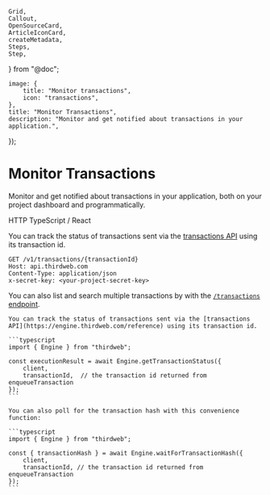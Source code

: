 	Grid,
	Callout,
	OpenSourceCard,
	ArticleIconCard,
	createMetadata,
	Steps,
	Step,
} from "@doc";

	image: {
		title: "Monitor transactions",
		icon: "transactions",
	},
	title: "Monitor Transactions",
	description: "Monitor and get notified about transactions in your application.",
});

# Monitor Transactions

Monitor and get notified about transactions in your application, both on your project dashboard and programmatically.

<Tabs defaultValue="http">
	<TabsList>
    <TabsTrigger value="http" className="flex items-center gap-2 [&>p]:mb-0">
      <EngineIcon className="w-4 h-4 mr-2" />
      HTTP
    </TabsTrigger>
		<TabsTrigger value="typescript" className="flex items-center gap-2 [&>p]:mb-0">
			<TypeScriptIcon className="size-4" />
			TypeScript / React
		</TabsTrigger>
	</TabsList>

  <TabsContent value="http">

  You can track the status of transactions sent via the [transactions API](https://engine.thirdweb.com/reference) using its transaction id.

```http
GET /v1/transactions/{transactionId}
Host: api.thirdweb.com
Content-Type: application/json
x-secret-key: <your-project-secret-key>
```

You can also list and search multiple transactions by with the [`/transactions` endpoint](https://api.thirdweb.com/reference#tag/transactions/get/v1/transactions).

  </TabsContent>

  <TabsContent value="typescript">

    You can track the status of transactions sent via the [transactions API](https://engine.thirdweb.com/reference) using its transaction id.

    ```typescript
    import { Engine } from "thirdweb";
 
    const executionResult = await Engine.getTransactionStatus({
        client,
        transactionId,  // the transaction id returned from enqueueTransaction
    });
    ```

    You can also poll for the transaction hash with this convenience function:

    ```typescript
    import { Engine } from "thirdweb";
 
    const { transactionHash } = await Engine.waitForTransactionHash({
        client,
        transactionId, // the transaction id returned from enqueueTransaction
    }); 
    ```

  </TabsContent>

</Tabs>

